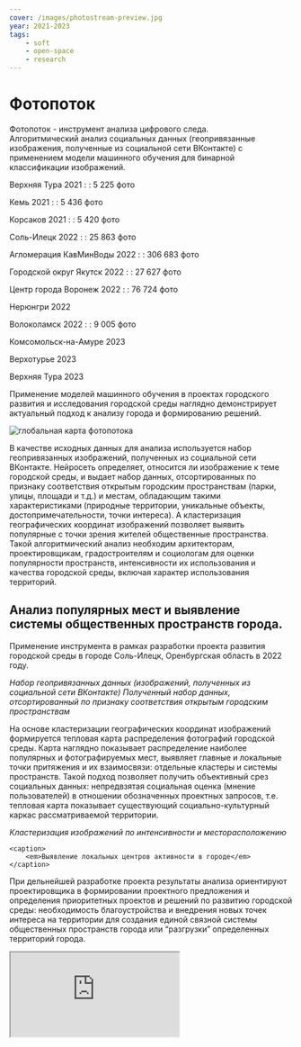 ```yaml
---
cover: /images/photostream-preview.jpg
year: 2021-2023
tags:
    - soft
    - open-space
    - research
---
```


# Фотопоток

<Flex>
<div>

Фотопоток - инструмент анализа цифрового следа. \
Алгоритмический анализ социальных данных (геопривязанные изображения, полученные из социальной сети ВКонтакте) с применением модели машинного обучения для бинарной классификации изображений.

</div>

<div>

Верхняя Тура 2021 : : <BlackHighlight>5 225 фото</BlackHighlight>

Кемь 2021 : : <BlackHighlight>5 436 фото </BlackHighlight>

Корсаков 2021 : : <BlackHighlight>5 420 фото </BlackHighlight>

Соль-Илецк 2022 : : <BlackHighlight>25 863 фото </BlackHighlight>

Агломерация КавМинВоды 2022 : : <BlackHighlight>306 683 фото </BlackHighlight>

Городской округ Якутск 2022 : : <BlackHighlight>27 627 фото </BlackHighlight>

Центр города Воронеж 2022 : : <BlackHighlight>76 724 фото </BlackHighlight>

Нерюнгри 2022

Волоколамск 2022 : : <BlackHighlight>9 005 фото</BlackHighlight>

Комсомольск-на-Амуре 2023

Верхотурье 2023

Верхняя Тура 2023

</div>
</Flex>

Применение моделей машинного обучения в проектах городского развития и исследования городской среды наглядно демонстрирует актуальный подход к анализу города и формированию решений. 

<WideBlock>
    <Image src='/images/photostream-preview.jpg' width={1920} height={965} alt='глобальная карта фотопотока' />
</WideBlock>

В качестве исходных данных для анализа используется набор геопривязанных изображений, полученных из социальной сети ВКонтакте. Нейросеть определяет, относится ли изображение к теме городской среды, и выдает набор данных, отсортированных по признаку соответствия открытым городским пространствам (парки, улицы, площади и т.д.) и местам, обладающим такими характеристиками (природные территории, уникальные объекты, достопримечательности, точки интереса). А кластеризация географических координат изображений позволяет выявить популярные с точки зрения жителей общественные пространства. Такой алгоритмический анализ необходим архитекторам, проектировщикам, градостроителям и социологам для оценки популярности пространств, интенсивности их использования и качества городской среды, включая характер использования территорий. 

## Анализ популярных мест и выявление системы общественных пространств города. 

Применение инструмента в рамках разработки проекта развития городской среды в городе Соль-Илецк, Оренбургская область в 2022 году.

<BeforeAfter
    before='/images/photostream-01.jpg'
    after='/images/photostream-02.jpg'
/>

<Flex>
    <caption>
        <em>Набор геопривязанных данных (изображений, полученных из социальной сети ВКонтакте)</em>
    </caption>
    <caption>
        <em>Полученный набор данных, отсортированный по признаку соответствия открытым городским пространствам</em>
    </caption>
</Flex>

На основе кластеризации географических координат изображений формируется тепловая карта распределения фотографий городской среды. Карта наглядно показывает распределение наиболее популярных и фотографируемых мест, выявляет главные и локальные точки притяжения и их взаимосвязи: отдельные кластеры и системы пространств. Такой подход позволяет получить объективный срез социальных данных: непредвзятая социальная оценка (мнение пользователей) в отношении обозначенных проектных запросов, т.е. тепловая карта показывает существующий социально-культурный каркас рассматриваемой территории. 

<BeforeAfter
    before='/images/photostream-11.jpg'
    after='/images/photostream-12.jpg'
/>

<Flex>
    <caption>
        <em>Кластеризация изображений по интенсивности и месторасположению</em>
    </caption>

    <caption>
        <em>Выявление локальных центров активности в городе</em>
    </caption>

</Flex>

При дельнейшей разработке проекта результаты анализа ориентируют проектировщика в формировании проектного предложения и определения приоритетных проектов и решений по развитию городской среды: необходимость благоустройства и внедрения новых точек интереса на территории для создания единой связной системы общественных пространств города или “разгрузки” определенных территорий города.

<iframe src='https://mesto.io/photos?lng=54.99579656966811&lat=51.16042833280624&data=https://s.tmshv.com/20220330-soliletsk_photos.geojson' />

<Image 
    src='/images/photostream-30.jpg'
    alt='Результаты анализа в разделе предпроектного исследования'
    width={1531}
    height={1080}
/>

## Анализ активности использования городского пространства и сезонных изменений с целью определения общественных пространств, важных для преобразования. 

Применение инструмента в рамках предпроектного исследования для разработки архитектурно-градостроительной концепции нового города в Сахалинской области в 2021 году.

Дополнительно полученный набор геопривязанных изображений позволяет архитекторам выявить сезонные изменения и  характеризующие их уникальные практики (сценарии использования и форматы времяпрепровождения). В разрезе климатических особенностей рассматриваемого города или территории проводится сравнительный анализ летнего сезона, межсезонья и зимнего сезона. Также для оценки могут выбираться отдельные значимые даты, например, фестивали или городские мероприятия городского, районного или регионального масштаба. 

<iframe src='https://mesto.io/heatmap?lng=142.775975&lat=46.628557&data=https://s.tmshv.com/vkkorsakov.geojson' />

<Image 
    src='/images/photostream-40.jpg'
    alt='Анализ популярных мест в районе'
    width={1744}
    height={1232}
/>

<Flex>
    <caption>
        <em>Тепловая карта распределения популярных мест округа</em>
    </caption>
</Flex>

<Carousel>
    <Image src="/images/photostream-50.jpg" alt="летний период" />
    <Image src="/images/photostream-51.jpg" alt="межсезонье" />
    <Image src="/images/photostream-52.jpg" alt="зимний период" />
</Carousel>

<Flex>
    <caption>
        <em>Анализ сезонных изменений и выявление уникальных практик</em> \
        <em>летний период / межсезонье / зимний период</em>
    </caption>
</Flex>

## Оценка эффектов реализации проекта благоустройства центрального общественного пространства и его влияния на городскую среду. 

Применение инструмента в рамках разработки проекта развития набережной в городе Волоколамск, Московской области в 2022 году

Исследование наглядно демонстрируют перераспределение популярных мест (кластеров изображений): увеличение, уменьшение каждого, пропорциональную зависимость их веса и появление новых кластеров, в результате изменений города, реализации проектов развития городской среды, внедрения инфраструктуры и появления новых социокультурных объектов и точек интереса. Сортировка полученного набора изображений по годам наиболее знаковых этапов развития города и создание тепловой карты позволяет сформировать ретроспективный анализ развития города и округа. 

Таким образом, Администрация и заинтересованные стороны могут оценивать влияние реализованных и планируемых к реализации программ и проектов развития и использовать данные анализа в качестве отчетных материалов и своевременной корректировки решений.

<iframe src='https://mesto.io/photos?lng=35.94615&lat=56.03004&icon=thumbnail&data=https://s.tmshv.com/20221015-volokolamsk-liked.geojson' />

<BeforeAfter
    before='/images/photostream-60.jpg'
    after='/images/photostream-61.jpg'
/>

<Image 
    src='/images/photostream-70.jpg'
    alt='Результаты анализа в разделе предпроектного исследования'
    width={1920}
    height={1359}
/>

<Flex>
    <caption>
        <em>Результаты анализа в разделе предпроектного исследования</em>        
    </caption>
</Flex>

## Выявление точек городской активности и систем общественных пространств. 

Применение инструмента в рамках разработки раздела “Концепция развития общественных пространств агломерации” мастер-плана (стратегии пространственного развития) Агломерации Кавказских Минеральных Вод в 2022 году.

Анализ позволил выявить точки городской активности и их распределение в масштабе агломерации и в масштабе каждого города. Полученные результаты послужили одним из параметров определения систем общественных пространств в городах и выбора знаковых территорий для дальнейших преобразований.

<Carousel>
    <Image src="/images/photostream-80.jpg" alt="Тепловая карта городской активности Агломерации КавМинВод" />
    <Image src="/images/photostream-81.jpg" alt="Тепловая карта городской активности Пятигорска" />
</Carousel>

<Flex>
    <caption>
        <em>Тепловая карта городской активности Агломерации КавМинВод / Тепловая карта городской активности Пятигорска</em>
    </caption>
</Flex>
